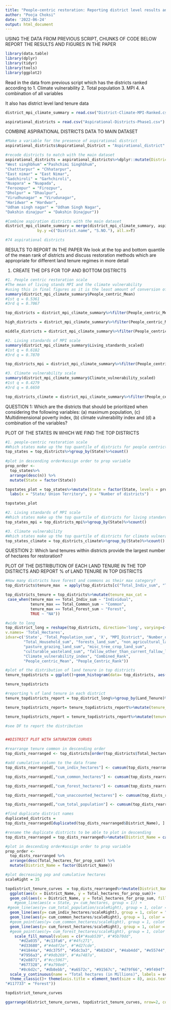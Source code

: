 ```yaml
---
title: "People-centric restoration: Reporting district level results and figures"
author: "Pooja Choksi"
date: '2022-06-24'
output: html_document
---
```


USING THE DATA FROM PREVIOUS SCRIPT, CHUNKS OF CODE BELOW REPORT THE RESULTS AND FIGURES IN THE PAPER

```r

library(data.table)
library(dplyr)
library(tidyr)
library(tools)
library(ggplot2)

```

Read in the data from previous script which has the districts ranked according to 
1. Climate vulnerability 
2. Total population 
3. MPI 
4. A combination of all variables 

It also has district level land tenure data

```r

district_mpi_climate_summary = read.csv("District-Climate-MPI-Ranked.csv")

aspirational_districts = read.csv("Aspirational-Districts-Phase1.csv")
```

COMBINE ASPIRATIONAL DISTRICTS DATA TO MAIN DATASET

```r

#Make a variable for the presence of aspirational district
aspirational_districts$Aspirational_District = "Aspirational_district"

#recode districts to match with the main dataset 
aspirational_districts = aspirational_districts%>%dplyr::mutate(District.name = recode(District.name, 
"West singhbhum" ="Pashchimi Singhbhum", 
"Chatttarpur" = "Chhatarpur",
"East nimar" = "East Nimar",
"Gadchiroli" = "Garhchiroli",
"Nuapara" = "Nuapada",
"Ferozepur" = "Firozpur",
"Dholpur" = "Dhaulpur",
"Virudhunagar" = "Virudunagar",
"Haridwar" = "Hardwar",
"Udham singh nagar" = "Udham Singh Nagar",
"Dakshin dinajpur" = "Dakshin Dinajpur"))

#Combine aspiration districts with the main dataset
district_mpi_climate_summary = merge(district_mpi_climate_summary, aspirational_districts[c("District.name", "S.NO.", "Aspirational_District")], by.x = c("District_Name", "State"), 
              by.y =c("District.name", "S.NO."), all.x=T)

#74 aspirational districts 
```
RESULTS TO REPORT IN THE PAPER 
We look at the top and bottom quantile of the mean rank of districts and discuss restoration methods which are appropriate for different land tenure regimes in more detail

1. CREATE THE DFS FOR TOP AND BOTTOM DISTRICTS 

```r

#1. People centric restoration scale 
#The mean of living stands MPI and the climate vulnerability 
#using this in final figures as it is the least amount of conversion of data
summary(district_mpi_climate_summary$People_centric_Mean)
#1st q = 0.5361
#3rd q = 0.7067

top_districts = district_mpi_climate_summary%>%filter(People_centric_Mean>0.7067)

high_districts = district_mpi_climate_summary%>%filter(People_centric_Mean>0.7067)

middle_districts = district_mpi_climate_summary%>%filter(People_centric_Mean >0.5361 & People_centric_Mean<0.7067)

#2. Living standards of MPI scale 
summary(district_mpi_climate_summary$Living_standards_scaled)
#1st q = 0.6182
#3rd q = 0.7870

top_districts_mpi = district_mpi_climate_summary%>%filter(People_centric_Mean>0.7870)

#3. Climate vulnerability scale
summary(district_mpi_climate_summary$Climate_vulnerability_scaled)
#1st q = 0.4279
#3rd q = 0.6650

top_districts_climate = district_mpi_climate_summary%>%filter(People_centric_Mean>0.6650)

```

QUESTION 1: Which are the districts that should be prioritized when considering the following variables: (a) maximum population, (c) Multidimensional poverty index, (b) climate vulnerability index and (d) a combination of the variables?

PLOT OF THE STATES IN WHICH WE FIND THE TOP DISTRICTS 

```r

#1. people-centric restoration scale 
#Which states make up the top quantile of districts for people centrict restoration?
top_states = top_districts%>%group_by(State)%>%count()
  
#plot in descending order#assign order to prop variable
prop_order <-
  top_states%>%
  arrange(desc(n)) %>%
  mutate(State = factor(State))

topstates_plot = top_states%>%mutate(State = factor(State, levels = prop_order$State, ordered = TRUE))%>%ggplot(aes(x= State, y = n))+geom_col(aes(x=State), fill = "#440154FF")+theme_classic()+ theme(axis.text.x = element_text(angle = 45, hjust = 1))+
  labs(x = "State/ Union Territory", y = "Number of districts")

topstates_plot

#2. Living standards of MPI scale 
#Which states make up the top quartile of districts for living standards poverty?
top_states_mpi = top_districts_mpi%>%group_by(State)%>%count()

#3. Climate vulnerability 
#Which states make up the top quartile of districts for climate vulnerability?
top_states_climate = top_districts_climate%>%group_by(State)%>%count()

```

QUESTION 2: Which land tenures within districts provide the largest number of hectares for restoration?

PLOT OF THE DISTRIBUTION OF EACH LAND TENURE IN THE TOP DISTRICTS AND REPORT % of LAND TENURE IN TOP DISTRICTS

```r

#How many districts have forest and commons as their max category? 
top_districts$tenure_max  = apply(top_districts[c("Total_Indiv_sum", "Total_Common_sum", "Total_Forest_sum")], 1, max)

top_districts_tenure = top_districts%>%mutate(tenure_max_cat = 
 case_when(tenure_max == Total_Indiv_sum ~ "Individual",
           tenure_max == Total_Common_sum ~ "Common",
           tenure_max == Total_Forest_sum ~ "Forest", 
           TRUE ~ "NA"))

#wide to long
top_district_long = reshape(top_districts, direction='long', varying=c('Total_Indiv_sum', 'Total_Common_sum', 'Total_Forest_sum', 'Total_Unaccounted_sum'), timevar= 'Land_Tenure', times=c('Individual', 'Common_NonForest', 'Forest', 'Unaccounted'),
v.names= 'Total_Hectares',
idvar=c('State', 'Total_Population_sum', 'X', "MPI_District", "Number_of_MPI_PeopleDistrict", "Living_standards", "MPI_rank", "Vulnerability_Rank", "Mean_Rank", "Mean_Rank_Scaled", "Total_hectares_for_prop_sum", "District_Name",
        "Total_Household_sum", "forests_land_sum", "non_agricultural_land_sum", "barren_uncultivable_land_sum", 
        "pasture_grazing_land_sum", "misc_tree_crop_land_sum",
        "culturable_wasteland_sum", "fallow_other_than_current_fallow_land_sum", "net_sown_area_sum", "current_fallow_land_sum", "total_irrigated_land_sum", "total_unirrigated_land_sum", "District_Code", "State_Code", 
        "Climate_vulnerability_index", "Combined_Rank", 
        "People_centric_Mean", "People_Centric_Rank"))

#plot of the distribution of land tenure in top districts
tenure_topdistricts = ggplot()+geom_histogram(data= top_districts, aes(x=Total_Forest_sum), fill ="#117733", alpha=0.5, binwidth = 300000)+geom_histogram(data = top_districts, aes(x=Total_Common_sum), fill = "#999933", alpha =0.5, binwidth = 300000)+ geom_histogram(data = top_districts, aes(x= Total_Indiv_sum), fill = "#E69F00", alpha= 0.5, binwidth = 300000)+ theme_classic()+ theme(axis.text.x = element_text(angle = 45, hjust = 1))+ labs(x = "Total number of hectares", y = "Freqeuncy")

tenure_topdistricts

#reporting % of land tenure in each district 
tenure_topdistricts_report = top_district_long%>%group_by(Land_Tenure)%>%summarise(hectares_category = sum(Total_Hectares))

tenure_topdistricts_report= tenure_topdistricts_report%>%mutate(tenure_total = colSums(tenure_topdistricts_report[,-1])) 

tenure_topdistricts_report = tenure_topdistricts_report%>%mutate(tenure_prop = (hectares_category/tenure_total)*100)

#see DF to report the distribution


##DISTRICT PLOT WITH SATURATION CURVES

#rearrange tenure common in descending order
top_dists_rearranged <- top_districts[order(top_districts$Total_hectares_for_prop_sum, decreasing=TRUE),]

#add cumulative column to the data frame
top_dists_rearranged[,"cum_indiv_hectares"] <- cumsum(top_dists_rearranged$Total_Indiv_sum)

top_dists_rearranged[,"cum_common_hectares"] <- cumsum(top_dists_rearranged$Total_Common_sum)

top_dists_rearranged[,"cum_forest_hectares"] <- cumsum(top_dists_rearranged$Total_Forest_sum)

top_dists_rearranged[,"cum_unaccounted_hectares"] <- cumsum(top_dists_rearranged$Total_Unaccounted_sum)

top_dists_rearranged[,"cum_total_population"] <- cumsum(top_dists_rearranged$Total_Population_sum)

#find duplicate district names
duplicated_districts = 
top_dists_rearranged[duplicated(top_dists_rearranged$District_Name), ]

#rename the duplicate districts to be able to plot in descending 
top_dists_rearranged = top_dists_rearranged%>%mutate(District_Name = case_when(District_Name == "Aurangabad" & State == "Bihar" ~ "Aurangabad_2", District_Name == "Bijapur" & State == "Karnataka" ~ "Bijapur_2", District_Name == "Bilaspur" & State == "Himachal Pradesh" ~ "Bilaspur_2", District_Name == "Hamirpur" & State== "Himachal Pradesh"~ "Hamirpur_2", District_Name == "Pratapgarh" & State == "Rajasthan" ~ "Pratapgarh_2", District_Name== "Raigarh" & State == "Maharashtra" ~ "Raigarh_2", District_Name == "Ranchi" & State == "Madhya Pradesh" ~ "Ranchi_2", TRUE ~ District_Name))

#plot in descending order#assign order to prop variable
prop_order <-
  top_dists_rearranged %>%
  arrange(desc(Total_hectares_for_prop_sum)) %>%
  mutate(District_Name = factor(District_Name))

#plot decreasing pop and cumulative hectares 
scaleRight = 35

topdistrict_tenure_curves  = top_dists_rearranged%>%mutate(District_Name = factor(District_Name, levels= prop_order$District_Name, ordered =TRUE))%>%
  ggplot(aes(x = District_Name, y = Total_hectares_for_prop_sum))+ 
  geom_col(aes(x = District_Name, y = Total_hectares_for_prop_sum, fill = State)) + 
    #geom_line(aes(x = State, y= cum_hectares, group = 1)) + 
 #geom_line(aes(y= cum_total_population/scaleRight), group = 1, color = "black", size = 1.2)+ 
  geom_line(aes(y= cum_indiv_hectares/scaleRight), group = 1, color = "#E69F00", size = 1.2)+ 
  geom_line(aes(y= cum_common_hectares/scaleRight), group = 1, color = "#999933", size = 1.2)+ 
  #geom_point(aes(y= cum_common_hectares/scaleRight), group = 1, color = "#999933")+ 
  geom_line(aes(y= cum_forest_hectares/scaleRight), group = 1, color = "#117733", size = 1.2)+ 
  #geom_point(aes(y= cum_forest_hectares/scaleRight), group = 1, color = "#117733")+
    scale_fill_manual(values = c(#"#aab539", #"#5b70dd", 
      "#d2a035", "#c13fa6", #"#4fc271", 
      "#d33680", #"#4e8f2e", #"#d27cde", 
      "#41844a", "#dc375f", "#5dc3a3", "#b82d24", "#4ab4dd", "#e55744", "#517dc0", #"#e37733", 
      "#7956a3", #"#9db269", #"#a7487a",
      "#2e8871", #"#cc5967", 
      "#677328", #"#a798e0", 
      "#8c6d2c", "#db8ebb", "#a6572c", "#91567c", "#d79f66", "#9f494f", "#e3867c"))+ 
  scale_y_continuous(name = "Total hectares (in Millions)", labels = scales::label_number(unit = "M", scale = 1e-6))+scale_x_discrete(name = "District")+
  theme_classic()+ theme(axis.title = element_text(size = 8), axis.text.x = element_blank(), axis.ticks.x = element_blank()) +theme(legend.position = "bottom")+ scale_color_manual(name = "Land tenure", values = c("#E69F00" = "Individual","#999933" =  "Common",
"#117733" = "Forest"))

topdistrict_tenure_curves

ggarrange(district_tenure_curves, topdistrict_tenure_curves, nrow=2, common.legend = TRUE, legend="right")

```
